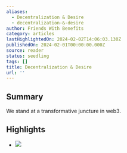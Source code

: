 ```yaml
---
aliases:
  - Decentralization & Desire
  - decentralization-&-desire
author: Friends With Benefits
category: articles
lastHighlightedOn: 2024-02-02T14:06:03.130Z
publishedOn: 2024-02-01T00:00:00.000Z
source: reader
status: seedling
tags: []
title: Decentralization & Desire
url: ''
---
```

## Summary

We stand at a transformative juncture in web3.

## Highlights

- ![](https://d3k81ch9hvuctc.cloudfront.net/company/SLTiGV/images/20c4fd07-46fa-49ea-9e82-e3589731d9d6.png)
